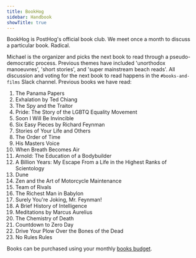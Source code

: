 ```yaml
---
title: BookHog
sidebar: Handbook
showTitle: true
---
```

BookHog is PostHog's official book club. We meet once a month to discuss a particular book. Radical. 

Michael is the organizer and picks the next book to read through a pseudo-democratic process. Previous themes have included 'unorthodox manoeuvres', 'short stories', and 'super mainstream beach reads'. All discussion and voting for the next book to read happens in the `#books-and-films` Slack channel. Previous books we have read:

1. The Panama Papers
2. Exhalation by Ted Chiang
3. The Spy and the Traitor
4. Pride: The Story of the LGBTQ Equality Movement 
5. Soon I Will Be Invincible
6. Six Easy Pieces by Richard Feynman
7. Stories of Your Life and Others
8. The Order of Time
9. His Masters Voice
10. When Breath Becomes Air
11. Arnold: The Education of a Bodybuilder
12. A Billion Years: My Escape From a Life in the Highest Ranks of Scientology
13. Dune
14. Zen and the Art of Motorcycle Maintenance
15. Team of Rivals
16. The Richest Man in Babylon
17. Surely You're Joking, Mr. Feynman!
18. A Brief History of Intelligence
19. Meditations by Marcus Aurelius
20. The Chemistry of Death
21. Countdown to Zero Day
22. Drive Your Plow Over the Bones of the Dead
23. No Rules Rules

Books can be purchased using your monthly [books budget](/handbook/people/training#books).

